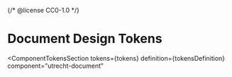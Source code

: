{/* @license CC0-1.0 */}


<Meta id="html-document--tokens" title="HTML Component/Document/Design Tokens" />

# Document Design Tokens

<ComponentTokensSection
  tokens={tokens}
  definition={tokensDefinition}
  component="utrecht-document"
></ComponentTokensSection>
